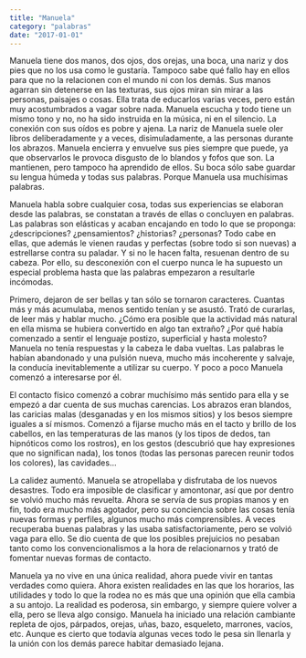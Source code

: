 ```yaml
---
title: "Manuela"
category: "palabras"
date: "2017-01-01"
---
```


Manuela tiene dos manos, dos ojos, dos orejas, una boca, una nariz y dos pies que no los usa como le gustaría. Tampoco sabe qué fallo hay en ellos para que no la relacionen con el mundo ni con los demás. Sus manos agarran sin detenerse en las texturas, sus ojos miran sin mirar a las personas, paisajes o cosas. Ella trata de educarlos varias veces, pero están muy acostumbrados a vagar sobre nada. Manuela escucha y todo tiene un mismo tono y no, no ha sido instruida en la música, ni en el silencio. La conexión con sus oídos es pobre y ajena. La nariz de Manuela suele oler libros deliberadamente y a veces, disimuladamente, a las personas durante los abrazos. Manuela encierra y envuelve sus pies siempre que puede, ya que observarlos le provoca disgusto de lo blandos y fofos que son. La mantienen, pero tampoco ha aprendido de ellos. Su boca sólo sabe guardar su lengua húmeda y todas sus palabras. Porque Manuela usa muchísimas palabras.

Manuela habla sobre cualquier cosa, todas sus experiencias se elaboran desde las palabras, se constatan a través de ellas o concluyen en palabras. Las palabras son elásticas y acaban encajando en todo lo que se proponga: ¿descripciones? ¿pensamientos? ¿historias? ¿personas? Todo cabe en ellas, que además le vienen raudas y perfectas (sobre todo si son nuevas) a estrellarse contra su paladar. Y si no le hacen falta, resuenan dentro de su cabeza. Por ello, su desconexión con el cuerpo nunca le ha supuesto un especial problema hasta que las palabras empezaron a resultarle incómodas.

Primero, dejaron de ser bellas y tan sólo se tornaron caracteres. Cuantas más y más acumulaba, menos sentido tenían y se asustó. Trató de curarlas, de leer más y hablar mucho. ¿Cómo era posible que la actividad más natural en ella misma se hubiera convertido en algo tan extraño? ¿Por qué había comenzado a sentir el lenguaje postizo, superficial y hasta molesto? Manuela no tenía respuestas y la cabeza le daba vueltas. Las palabras le habían abandonado y una pulsión nueva, mucho más incoherente y salvaje, la conducía inevitablemente a utilizar su cuerpo. Y poco a poco Manuela comenzó a interesarse por él.

El contacto físico comenzó a cobrar muchísimo más sentido para ella y se empezó a dar cuenta de sus muchas carencias. Los abrazos eran blandos, las caricias malas (desganadas y en los mismos sitios) y los besos siempre iguales a sí mismos. Comenzó a fijarse mucho más en el tacto y brillo de los cabellos, en las temperaturas de las manos (y los tipos de dedos, tan hipnóticos como los rostros), en los gestos (descubrió que hay expresiones que no significan nada), los tonos (todas las personas parecen reunir todos los colores), las cavidades…

La calidez aumentó. Manuela se atropellaba y disfrutaba de los nuevos desastres. Todo era imposible de clasificar y amontonar, así que por dentro se volvió mucho más revuelta. Ahora se servía de sus propias manos y en fin, todo era mucho más agotador, pero su conciencia sobre las cosas tenía nuevas formas y perfiles, algunos mucho más comprensibles. A veces recuperaba buenas palabras y las usaba satisfactoriamente, pero se volvió vaga para ello. Se dio cuenta de que los posibles prejuicios no pesaban tanto como los convencionalismos a la hora de relacionarnos y trató de fomentar nuevas formas de contacto.

Manuela ya no vive en una única realidad, ahora puede vivir en tantas verdades como quiera. Ahora existen realidades en las que los horarios, las utilidades y todo lo que la rodea no es más que una opinión que ella cambia a su antojo. La realidad es poderosa, sin embargo, y siempre quiere volver a ella, pero se lleva algo consigo. Manuela ha iniciado una relación cambiante repleta de ojos, párpados, orejas, uñas, bazo, esqueleto, marrones, vacíos, etc. Aunque es cierto que todavía algunas veces todo le pesa sin llenarla y la unión con los demás parece habitar demasiado lejana.